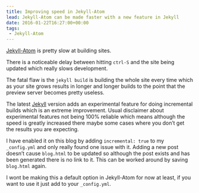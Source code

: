```yaml
---
title: Improving speed in Jekyll-Atom
lead: Jekyll-Atom can be made faster with a new feature in Jekyll
date: 2016-01-22T16:27:00+00:00
tags:
 - Jekyll-Atom
---
```

[Jekyll-Atom](https://github.com/Arcath/Jekyll-Atom) is pretty slow at building sites.

There is a noticeable delay between hitting `ctrl-S` and the site being updated which really slows development.

The fatal flaw is the `jekyll build` is building the whole site every time which as your site grows results in longer and longer builds to the point that the preview server becomes pretty useless.

The latest [Jekyll](http://jekyllrb.com/) version adds an experimental feature for doing incremental builds which is an extreme improvement. Usual disclaimer about experimental features not being 100% reliable which means although the speed is greatly increased there maybe some cases where you don’t get the results you are expecting.

I have enabled it on this blog by adding `incremental: true` to my `_config.yml` and only really found one issue with it. Adding a new post doesn’t cause `blog.html` to be updated so although the post exists and has been generated there is no link to it. This can be worked around by saving `blog.html` again.

I wont be making this a default option in Jekyll-Atom for now at least, if you want to use it just add to your `_config.yml`.

